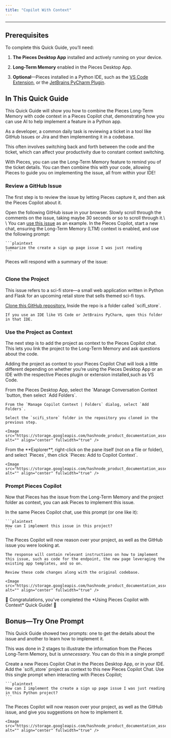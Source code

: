 ```yaml
---
title: "Copilot With Context"
---
```


***

## Prerequisites

To complete this Quick Guide, you’ll need:

1. **The Pieces Desktop App** installed and actively running on your device.

2. **Long-Term Memory** enabled in the Pieces Desktop App.

3. **Optional**—Pieces installed in a Python IDE, such as the [VS Code Extension](https://docs.pieces.app/products/extensions-plugins/visual-studio-code), or the [JetBrains PyCharm Plugin](https://docs.pieces.app/products/extensions-plugins/jetbrains).

## In This Quick Guide

This Quick Guide will show you how to combine the Pieces Long-Term Memory with code context in a Pieces Copilot chat, demonstrating how you can use AI to help implement a feature in a Python app.

As a developer, a common daily task is reviewing a ticket in a tool like GitHub Issues or Jira and then implementing it in a codebase.

This often involves switching back and forth between the code and the ticket, which can affect your productivity due to constant context switching.

With Pieces, you can use the Long-Term Memory feature to remind you of the ticket details. You can then combine this with your code, allowing Pieces to guide you on implementing the issue, all from within your IDE!

### Review a GitHub Issue

The first step is to review the issue by letting Pieces capture it, and then ask the Pieces Copilot about it.

<Steps>
  <Step title="Review the GitHub Issue">
    Open the following GitHub issue in your browser. Slowly scroll through the comments on the issue, taking maybe 30 seconds or so to scroll through it.\
    \
    You can <a target="_blank" href="https://github.com/pieces-app/pieces-certification-course-content/issues/1">use this issue</a> as an example.
  </Step>

  <Step title="Ask Pieces About the Issue">
    In the Pieces Copilot, start a new chat, ensuring the Long-Term Memory (LTM) context is enabled, and use the following prompt:

    ```plaintext
    Summarize the create a sign up page issue I was just reading
    ```
  </Step>
</Steps>

Pieces will respond with a summary of the issue:

<Image src="https://storage.googleapis.com/hashnode_product_documentation_assets/quick_guides/using_pieces_copilot_with_memory_context/summarize_this_issue_demo.png" alt="" align="center" fullwidth="true" />

### Clone the Project

This issue refers to a sci-fi store—a small web application written in Python and Flask for an upcoming retail store that sells themed sci-fi toys.

<Steps>
  <Step title="Clone the Project Repo">
    <a target="_blank" href="https://github.com/pieces-app/pieces-certification-course-content">Clone this GitHub repository.</a>
  </Step>

  <Step title="Navigate to the Sci-Fi Store folder">
    Inside the repo is a folder called `scifi_store`.

    If you use an IDE like VS Code or JetBrains PyCharm, open this folder in that IDE.
  </Step>
</Steps>

### Use the Project as Context

The next step is to add the project as context to the Pieces Copilot chat. This lets you link the project to the Long-Term Memory and ask questions about the code.

Adding the project as context to your Pieces Copilot Chat will look a little different depending on whether you’re using the Pieces Desktop App or an IDE with the respective Pieces plugin or extension installed,such as VS Code.

<Steps>
  <Step title="via Pieces Desktop App">
    From the Pieces Desktop App, select the `Manage Conversation Context `button, then select `Add Folders`.

    From the `Manage Copilot Context | Folders` dialog, select `Add Folders`.

    Select the `scifi_store` folder in the repository you cloned in the previous step.

    <Image src="https://storage.googleapis.com/hashnode_product_documentation_assets/quick_guides/using_pieces_copilot_with_memory_context/add_as_context_PFD.png" alt="" align="center" fullwidth="true" />
  </Step>

  <Step title="via VS Code with Pieces Installed">
    From the **Explorer**, right-click on the pane itself (not on a file or folder), and select `Pieces`, then click `Pieces: Add to Copilot Context`.

    <Image src="https://storage.googleapis.com/hashnode_product_documentation_assets/quick_guides/using_pieces_copilot_with_memory_context/add_as_context_VSC.png" alt="" align="center" fullwidth="true" />
  </Step>
</Steps>

### Prompt Pieces Copilot

Now that Pieces has the issue from the Long-Term Memory and the project folder as context, you can ask Pieces to implement this issue.

<Steps>
  <Step title="Ask Pieces how to Implement the Issue">
    In the same Pieces Copilot chat, use this prompt (or one like it):

    ```plaintext
    How can I implement this issue in this project?
    ```
  </Step>

  <Step title="Check the Response">
    The Pieces Copilot will now reason over your project, as well as the GitHub issue you were looking at.

    The response will contain relevant instructions on how to implement this issue, such as code for the endpoint, the new page leveraging the existing app templates, and so on.

    Review these code changes along with the original codebase.

    <Image src="https://storage.googleapis.com/hashnode_product_documentation_assets/quick_guides/using_pieces_copilot_with_memory_context/implem_in_project.png" alt="" align="center" fullwidth="true" />
  </Step>
</Steps>

<Callout type="tip">
  🎉 Congratulations, you’ve completed the *Using Pieces Copilot with Context* Quick Guide! 🎉
</Callout>

## Bonus—Try One Prompt

This Quick Guide showed two prompts: one to get the details about the issue and another to learn how to implement it.

This was done in 2 stages to illustrate the information from the Pieces Long-Term Memory, but is *unnecessary*. You can do this in a single prompt!

<Steps>
  <Step title="Create a New Copilot Chat">
    Create a new Pieces Copilot Chat in the Pieces Desktop App, or in your IDE.
  </Step>

  <Step title="Add the Project Folder as Context">
    Add the `scifi_store` project as context to this new Pieces Copilot Chat.
  </Step>

  <Step title="Prompt Pieces Copilot">
    Use this single prompt when interacting with Pieces Copilot;

    ```plaintext
    How can I implement the create a sign up page issue I was just reading in this Python project?
    ```
  </Step>

  <Step title="Check the Response">
    The Pieces Copilot will now reason over your project, as well as the GitHub issue, and give you suggestions on how to implement it.

    <Image src="https://storage.googleapis.com/hashnode_product_documentation_assets/quick_guides/using_pieces_copilot_with_memory_context/dual_prompt.png" alt="" align="center" fullwidth="true" />
  </Step>
</Steps>
